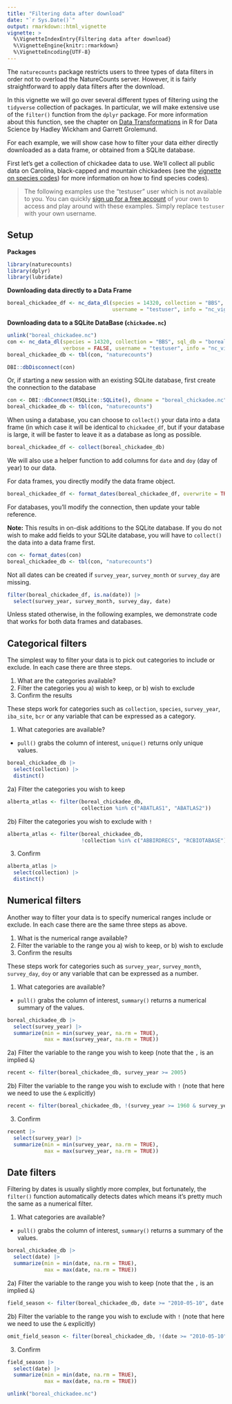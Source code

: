 ```yaml
---
title: "Filtering data after download"
date: "`r Sys.Date()`"
output: rmarkdown::html_vignette
vignette: >
  %\VignetteIndexEntry{Filtering data after download}
  %\VignetteEngine{knitr::rmarkdown}
  %\VignetteEncoding{UTF-8}
---
```


The `naturecounts` package restricts users to three types of data filters in order not to overload the NatureCounts server. However, it is fairly straightforward to apply data filters after the download. 

In this vignette we will go over several different types of filtering using the `tidyverse` collection of packages. In particular, we will make extensive use of the `filter()` function from the `dplyr` package. For more information about this function, see the chapter on [Data Transformations](https://r4ds.had.co.nz/transform.html#filter-rows-with-filter) in R for Data Science by Hadley Wickham and Garrett Grolemund.

For each example, we will show case how to filter your data either directly downloaded as a data frame, or obtained from a SQLite database.

First let's get a collection of chickadee data to use. We'll collect all public data on Carolina, black-capped and mountain chickadees (see the [vignette on species codes](species-codes.html)) for more information on how to find species codes).

> The following examples use the "testuser" user which is not available to you. 
> You can quickly [sign up for a free account](https://naturecounts.ca/nc/default/register.jsp)
> of your own to access and play around with these examples. Simply replace
> `testuser` with your own username.

## Setup

**Packages**

```r
library(naturecounts)
library(dplyr)
library(lubridate)
```

**Downloading data directly to a Data Frame**
```r
boreal_chickadee_df <- nc_data_dl(species = 14320, collection = "BBS", verbose = FALSE,
                                  username = "testuser", info = "nc_vignette")
```

**Downloading data to a SQLite DataBase (`chickadee.nc`)**
```r
unlink("boreal_chickadee.nc")
con <- nc_data_dl(species = 14320, collection = "BBS", sql_db = "boreal_chickadee", 
                  verbose = FALSE, username = "testuser", info = "nc_vignette")
boreal_chickadee_db <- tbl(con, "naturecounts")
```

```r
DBI::dbDisconnect(con)
```

Or, if starting a new session with an existing SQLite database, first create the connection to the database
```r
con <- DBI::dbConnect(RSQLite::SQLite(), dbname = "boreal_chickadee.nc")
boreal_chickadee_db <- tbl(con, "naturecounts")
```

When using a database, you can choose to `collect()` your data into a data frame (in which case it will be identical to `chickadee_df`, but if your database is large, it will be faster to leave it as a database as long as possible.

```r
boreal_chickadee_df <- collect(boreal_chickadee_db)
```

We will also use a helper function to add columns for `date` and `doy` (day of year) to our data.

For data frames, you directly modify the data frame object.
```r
boreal_chickadee_df <- format_dates(boreal_chickadee_df, overwrite = TRUE)
```

For databases, you'll modify the connection, then update your table reference.

**Note:** This results in on-disk additions to the SQLite database. If you do not wish to make add fields to your SQLite database, you will have to `collect()` the data into a data frame first.

```r
con <- format_dates(con)
boreal_chickadee_db <- tbl(con, "naturecounts")
```


Not all dates can be created if `survey_year`, `survey_month` or `survey_day` are missing.

```r
filter(boreal_chickadee_df, is.na(date)) |>
  select(survey_year, survey_month, survey_day, date)
```

Unless stated otherwise, in the following examples, we demonstrate code that works for both data frames and databases.

## Categorical filters

The simplest way to filter your data is to pick out categories to include or exclude. In each case there are three steps.

1. What are the categories available?
2. Filter the categories you a) wish to keep, or b) wish to exclude
3. Confirm the results

These steps work for categories such as `collection`, `species`, `survey_year`, `iba_site`, `bcr` or any variable that can be expressed as a category.

1. What categories are available?
- `pull()` grabs the column of interest, `unique()` returns only unique values.

```r
boreal_chickadee_db |>
  select(collection) |>
  distinct()
```

2a) Filter the categories you wish to keep
```r
alberta_atlas <- filter(boreal_chickadee_db, 
                        collection %in% c("ABATLAS1", "ABATLAS2"))
```

2b) Filter the categories you wish to exclude with `!`
```r
alberta_atlas <- filter(boreal_chickadee_db, 
                        !collection %in% c("ABBIRDRECS", "RCBIOTABASE"))
```

3. Confirm
```r
alberta_atlas |>
  select(collection) |>
  distinct()
```

## Numerical filters

Another way to filter your data is to specify numerical ranges include or exclude. In each case there are the same three steps as above.

1. What is the numerical range available?
2. Filter the variable to the range you a) wish to keep, or b) wish to exclude
3. Confirm the results

These steps work for categories such as `survey_year`, `survey_month`, `survey_day`, `doy` or any variable that can be expressed as a number.

1. What categories are available?
- `pull()` grabs the column of interest, `summary()` returns a numerical summary of the values.

```r
boreal_chickadee_db |>
  select(survey_year) |>
  summarize(min = min(survey_year, na.rm = TRUE), 
            max = max(survey_year, na.rm = TRUE))
```

2a) Filter the variable to the range you wish to keep (note that the `,` is an implied `&`)
```r
recent <- filter(boreal_chickadee_db, survey_year >= 2005)
```

2b) Filter the variable to the range you wish to exclude with `!` (note that here we need to use the `&` explicitly)
```r
recent <- filter(boreal_chickadee_db, !(survey_year >= 1960 & survey_year < 2000))
```

3. Confirm
```r
recent |>
  select(survey_year) |>
  summarize(min = min(survey_year, na.rm = TRUE), 
            max = max(survey_year, na.rm = TRUE))
```

## Date filters

Filtering by dates is usually slightly more complex, but fortunately, the `filter()` function automatically detects dates which means it's pretty much the same as a numerical filter.

1. What categories are available?
- `pull()` grabs the column of interest, `summary()` returns a summary of the values.

```r
boreal_chickadee_db |>
  select(date) |>
  summarize(min = min(date, na.rm = TRUE), 
            max = max(date, na.rm = TRUE))
```

2a) Filter the variable to the range you wish to keep (note that the `,` is an implied `&`)
```r
field_season <- filter(boreal_chickadee_db, date >= "2010-05-10", date <= "2010-09-21")
```

2b) Filter the variable to the range you wish to exclude with `!` (note that here we need to use the `&` explicitly)
```r
omit_field_season <- filter(boreal_chickadee_db, !(date >= "2010-05-10" & date <= "2010-09-21"))
```

3. Confirm
```r
field_season |>
  select(date) |>
  summarize(min = min(date, na.rm = TRUE), 
            max = max(date, na.rm = TRUE))
```

```r
unlink("boreal_chickadee.nc")
```

